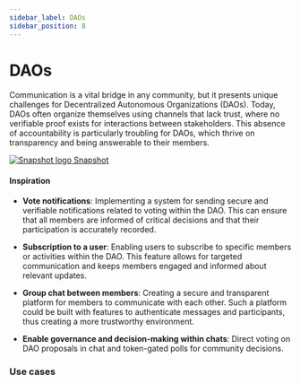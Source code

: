 ```yaml
---
sidebar_label: DAOs
sidebar_position: 8
---
```


# DAOs

Communication is a vital bridge in any community, but it presents unique challenges for Decentralized Autonomous Organizations (DAOs). Today, DAOs often organize themselves using channels that lack trust, where no verifiable proof exists for interactions between stakeholders. This absence of accountability is particularly troubling for DAOs, which thrive on transparency and being answerable to their members.


<div class="chain-list white">
  <a href="https://www.snapshot.org/" class="chain-item">
    <img alt="Snapshot logo" src={snapshot} />
    <span>Snapshot</span>
  </a>
</div>

#### Inspiration

- **Vote notifications**: Implementing a system for sending secure and verifiable notifications related to voting within the DAO. This can ensure that all members are informed of critical decisions and that their participation is accurately recorded.

- **Subscription to a user**: Enabling users to subscribe to specific members or activities within the DAO. This feature allows for targeted communication and keeps members engaged and informed about relevant updates.

- **Group chat between members**: Creating a secure and transparent platform for members to communicate with each other. Such a platform could be built with features to authenticate messages and participants, thus creating a more trustworthy environment.

- **Enable governance and decision-making within chats**: Direct voting on DAO proposals in chat and token-gated polls for community decisions.

### Use cases


<Usecases />
